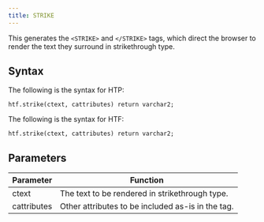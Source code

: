 ```yaml
---
title: STRIKE
---
```


This generates the `<STRIKE>` and `</STRIKE>` tags, which direct the browser to render the text they surround in strikethrough type.

## Syntax

The following is the syntax for HTP:
```
htf.strike(ctext, cattributes) return varchar2;
```

The following is the syntax for HTF:
```
htf.strike(ctext, cattributes) return varchar2;
```

## Parameters

| Parameter | Function |
| --------- | -------- |
| ctext | The text to be rendered in strikethrough type. |
| cattributes | Other attributes to be included as-is in the tag. |